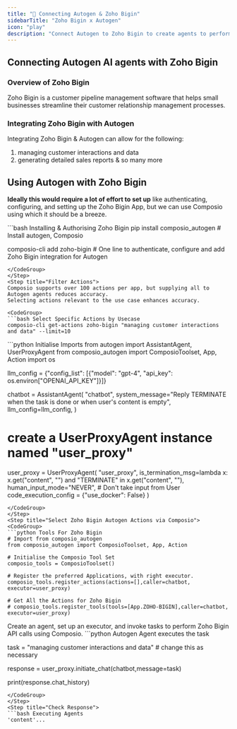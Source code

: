 ```yaml
---
title: "🚀 Connecting Autogen & Zoho Bigin"
sidebarTitle: "Zoho Bigin x Autogen"
icon: "play"
description: "Connect Autogen to Zoho Bigin to create agents to perform tasks using natural language"
---
```


## Connecting Autogen AI agents with Zoho Bigin

### Overview of Zoho Bigin

Zoho Bigin is a customer pipeline management software that helps small businesses streamline their customer relationship management processes.

### Integrating Zoho Bigin with Autogen

Integrating Zoho Bigin & Autogen can allow for the following:

1. managing customer interactions and data
2. generating detailed sales reports
& so many more

## Using Autogen with Zoho Bigin

<Steps>
<Step title="Setting Up the Environment">

**Ideally this would require a lot of effort to set up** like authenticating, configuring, and setting up the Zoho Bigin App, but we can use Composio using which it should be a breeze.

<CodeGroup>
```bash Installing & Authorising Zoho Bigin
pip install composio_autogen # Install autogen, Composio 

composio-cli add zoho-bigin # One line to authenticate, configure and add Zoho Bigin integration for Autogen
```
</CodeGroup>
</Step>
<Step title="Filter Actions">
Composio supports over 100 actions per app, but supplying all to Autogen agents reduces accuracy.
Selecting actions relevant to the use case enhances accuracy.

<CodeGroup>
```bash Select Specific Actions by Usecase
composio-cli get-actions zoho-bigin "managing customer interactions and data" --limit=10
```
</CodeGroup>

</Step>
<Step title="Import Base Packages">

<CodeGroup>
```python Initialise Imports
from autogen import AssistantAgent, UserProxyAgent
from composio_autogen import ComposioToolset, App, Action
import os

llm_config = {"config_list": [{"model": "gpt-4", "api_key": os.environ["OPENAI_API_KEY"]}]}

chatbot = AssistantAgent(
    "chatbot",
    system_message="Reply TERMINATE when the task is done or when user's content is empty",
    llm_config=llm_config,
)

# create a UserProxyAgent instance named "user_proxy"
user_proxy = UserProxyAgent(
    "user_proxy",
    is_termination_msg=lambda x: x.get("content", "") and "TERMINATE" in x.get("content", ""),
    human_input_mode="NEVER", # Don't take input from User
    code_execution_config = {"use_docker": False}
)
```
</CodeGroup>
</Step>
<Step title="Select Zoho Bigin Autogen Actions via Composio">
<CodeGroup>
```python Tools For Zoho Bigin
# Import from composio_autogen
from composio_autogen import ComposioToolset, App, Action

# Initialise the Composio Tool Set
composio_tools = ComposioToolset()

# Register the preferred Applications, with right executor. 
composio_tools.register_actions(actions=[],caller=chatbot, executor=user_proxy)

# Get All the Actions for Zoho Bigin
# composio_tools.register_tools(tools=[App.ZOHO-BIGIN],caller=chatbot, executor=user_proxy) 
```
</CodeGroup>
</Step>
<Step title="Execute the Agent">
Create an agent, set up an executor, and invoke tasks to perform Zoho Bigin API calls using Composio. 
<CodeGroup>
```python Autogen Agent executes the task

task = "managing customer interactions and data" # change this as necessary

response = user_proxy.initiate_chat(chatbot,message=task)

print(response.chat_history)
```
</CodeGroup>
</Step>
<Step title="Check Response">
```bash Executing Agents
'content'...
```
</Step>
</Steps>
